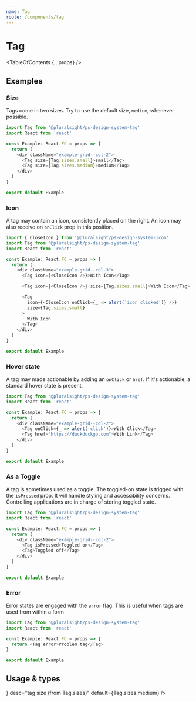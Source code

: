```yaml
---
name: Tag
route: /components/tag
---
```



# Tag

<TableOfContents {...props} />

## Examples

### Size

Tags come in two sizes. Try to use the default size, `medium`, whenever possible.

```typescript
import Tag from '@pluralsight/ps-design-system-tag'
import React from 'react'

const Example: React.FC = props => {
  return (
    <div className="example-grid--col-2">
      <Tag size={Tag.sizes.small}>small</Tag>
      <Tag size={Tag.sizes.medium}>medium</Tag>
    </div>
  )
}

export default Example
```

### Icon

A tag may contain an icon, consistently placed on the right. An icon may also
receive on `onClick` prop in this position.

```typescript
import { CloseIcon } from '@pluralsight/ps-design-system-icon'
import Tag from '@pluralsight/ps-design-system-tag'
import React from 'react'

const Example: React.FC = props => {
  return (
    <div className="example-grid--col-3">
      <Tag icon={<CloseIcon />}>With Icon</Tag>

      <Tag icon={<CloseIcon />} size={Tag.sizes.small}>With Icon</Tag>

      <Tag
        icon={<CloseIcon onClick={_ => alert('icon clicked')} />}
        size={Tag.sizes.small}
      >
        With Icon
      </Tag>
    </div>
  )
}

export default Example
```

### Hover state

A tag may made actionable by adding an `onClick` or `href`. If it's actionable,
a standard hover state is present.

```typescript
import Tag from '@pluralsight/ps-design-system-tag'
import React from 'react'

const Example: React.FC = props => {
  return (
    <div className="example-grid--col-2">
      <Tag onClick={_ => alert('click')}>With Click</Tag>
      <Tag href="https://duckduckgo.com">With Link</Tag>
    </div>
  )
}

export default Example
```

### As a Toggle

A tag is sometimes used as a toggle. The toggled-on state is trigged with the
`isPressed` prop. It will handle styling and accessibility concerns. Controlling
applications are in charge of storing toggled state.

```typescript
import Tag from '@pluralsight/ps-design-system-tag'
import React from 'react'

const Example: React.FC = props => {
  return (
    <div className="example-grid--col-2">
      <Tag isPressed>Toggled on</Tag>
      <Tag>Toggled off</Tag>
    </div>
  )
}

export default Example
```

### Error

Error states are engaged with the `error` flag. This is useful when tags are
used from within a form

```typescript
import Tag from '@pluralsight/ps-design-system-tag'
import React from 'react'

const Example: React.FC = props => {
  return <Tag error>Problem tag</Tag>
}

export default Example
```

## Usage & types

<Usage
  install="npm install @pluralsight/ps-design-system-tag"
  import="import Tag from '@pluralsight/ps-design-system-tag'"
  packageName="tag"
/>

<TypesTable>
  <TypesProp
    name="error"
    type="boolean"
    desc="error state flag"
    default="false"
  />
  <TypesProp
    name="icon"
    type="*Icon"
    desc="Icon component, right-aligned"
  />
  <TypesProp
    name="isPressed"
    type="boolean"
    desc="for accessibility of tags used as toggles"
    default="false"
  />
  <TypesProp
    name="size"
    type={<TypesEnum enum={Tag.sizes} />}
    desc="tag size (from Tag.sizes)"
    default={Tag.sizes.medium}
  />
</TypesTable>
